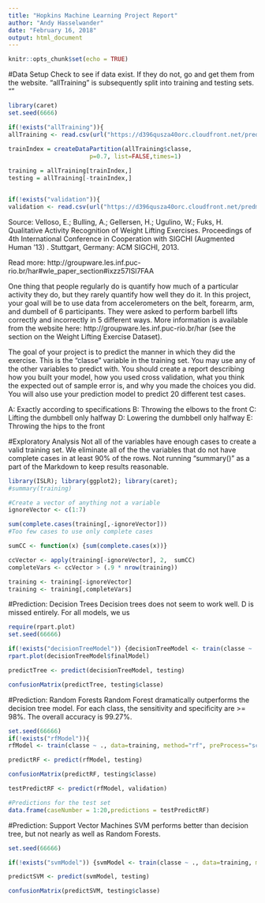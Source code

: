 ```yaml
---
title: "Hopkins Machine Learning Project Report"
author: "Andy Hasselwander"
date: "February 16, 2018"
output: html_document
---
```


```r
knitr::opts_chunk$set(echo = TRUE)
```

#Data Setup
Check to see if data exist. If they do not, go and get them from the website. "allTraining" is subsequently split into training and testing sets. ""
```r
library(caret)
set.seed(6666)

if(!exists("allTraining")){
allTraining <- read.csv(url("https://d396qusza40orc.cloudfront.net/predmachlearn/pml-training.csv"), na.strings=c("", "NA"))}

trainIndex = createDataPartition(allTraining$classe, 
                       p=0.7, list=FALSE,times=1)
 
training = allTraining[trainIndex,]
testing = allTraining[-trainIndex,]


if(!exists("validation")){
validation <- read.csv(url("https://d396qusza40orc.cloudfront.net/predmachlearn/pml-testing.csv"),na.strings=c("", "NA"))}

```
Source: Velloso, E.; Bulling, A.; Gellersen, H.; Ugulino, W.; Fuks, H. Qualitative Activity Recognition of Weight Lifting Exercises. Proceedings of 4th International Conference in Cooperation with SIGCHI (Augmented Human '13) . Stuttgart, Germany: ACM SIGCHI, 2013.

Read more: http://groupware.les.inf.puc-rio.br/har#wle_paper_section#ixzz57ISl7FAA

One thing that people regularly do is quantify how much of a particular activity they do, but they rarely quantify how well they do it. In this project, your goal will be to use data from accelerometers on the belt, forearm, arm, and dumbell of 6 participants. They were asked to perform barbell lifts correctly and incorrectly in 5 different ways. More information is available from the website here: http://groupware.les.inf.puc-rio.br/har (see the section on the Weight Lifting Exercise Dataset).

The goal of your project is to predict the manner in which they did the exercise. This is the "classe" variable in the training set. You may use any of the other variables to predict with. You should create a report describing how you built your model, how you used cross validation, what you think the expected out of sample error is, and why you made the choices you did. You will also use your prediction model to predict 20 different test cases.

A: Exactly according to specifications
B: Throwing the elbows to the front
C: Lifting the dumbbell only halfway
D: Lowering the dumbbell only halfway
E: Throwing the hips to the front

#Exploratory Analysis
Not all of the variables have enough cases to create a valid training set. We eliminate all of the the variables that do not have complete cases in at least 90% of the rows. Not running "summary()" as a part of the Markdown to keep results reasonable.
```r
library(ISLR); library(ggplot2); library(caret);
#summary(training)

#Create a vector of anything not a variable
ignoreVector <- c(1:7)

sum(complete.cases(training[,-ignoreVector]))
#Too few cases to use only complete cases

sumCC <- function(x) {sum(complete.cases(x))}

ccVector <- apply(training[-ignoreVector], 2,  sumCC)
completeVars <- ccVector > (.9 * nrow(training))

training <- training[-ignoreVector]
training <- training[,completeVars]


```



#Prediction: Decision Trees
Decision trees does not seem to work well. D is missed entirely. For all models, we us
```r
require(rpart.plot)
set.seed(66666)

if(!exists("decisionTreeModel")) {decisionTreeModel <- train(classe ~ ., data=training, method="rpart", preProcess="scale")}
rpart.plot(decisionTreeModel$finalModel)

predictTree <- predict(decisionTreeModel, testing)

confusionMatrix(predictTree, testing$classe)

```

#Prediction: Random Forests
Random Forest dramatically outperforms the decision tree model. For each class, the sensitivity and specificity are >= 98%. The overall accuracy is 99.27%.
```r
set.seed(66666)
if(!exists("rfModel")){
rfModel <- train(classe ~ ., data=training, method="rf", preProcess="scale")}

predictRF <- predict(rfModel, testing)

confusionMatrix(predictRF, testing$classe)

testPredictRF <- predict(rfModel, validation)

#Predictions for the test set
data.frame(caseNumber = 1:20,predictions = testPredictRF)

```

#Prediction: Support Vector Machines
SVM performs better than decision tree, but not nearly as well as Random Forests.

```r
set.seed(66666)

if(!exists("svmModel")) {svmModel <- train(classe ~ ., data=training, method="svmLinear", preProcess="scale")}

predictSVM <- predict(svmModel, testing)

confusionMatrix(predictSVM, testing$classe)


```
